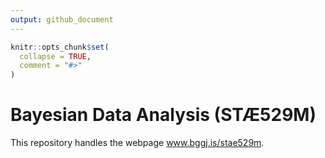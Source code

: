 ```yaml
---
output: github_document
---
```


<!-- README.md is generated from README.Rmd. Please edit that file -->

```r
knitr::opts_chunk$set(
  collapse = TRUE,
  comment = "#>"
)
```

# Bayesian Data Analysis (STÆ529M)


This repository handles the webpage [www.bggj.is/stae529m](www.bggj.is/stae529m).